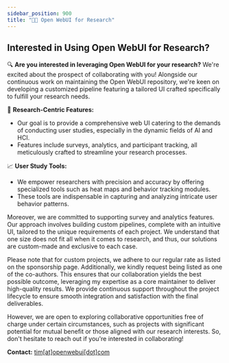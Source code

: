 ```yaml
---
sidebar_position: 900
title: "🧑‍🔬 Open WebUI for Research"
---
```



<TopBanners />

## Interested in Using Open WebUI for Research?

🔍 **Are you interested in leveraging Open WebUI for your research?** We're excited about the prospect of collaborating with you! Alongside our continuous work on maintaining the Open WebUI repository, we're keen on developing a customized pipeline featuring a tailored UI crafted specifically to fulfill your research needs.

🧪 **Research-Centric Features:**

- Our goal is to provide a comprehensive web UI catering to the demands of conducting user studies, especially in the dynamic fields of AI and HCI.
- Features include surveys, analytics, and participant tracking, all meticulously crafted to streamline your research processes.

📈 **User Study Tools:**

- We empower researchers with precision and accuracy by offering specialized tools such as heat maps and behavior tracking modules.
- These tools are indispensable in capturing and analyzing intricate user behavior patterns.

Moreover, we are committed to supporting survey and analytics features. Our approach involves building custom pipelines, complete with an intuitive UI, tailored to the unique requirements of each project. We understand that one size does not fit all when it comes to research, and thus, our solutions are custom-made and exclusive to each case.

Please note that for custom projects, we adhere to our regular rate as listed on the sponsorship page. Additionally, we kindly request being listed as one of the co-authors. This ensures that our collaboration yields the best possible outcome, leveraging my expertise as a core maintainer to deliver high-quality results. We provide continuous support throughout the project lifecycle to ensure smooth integration and satisfaction with the final deliverables.

However, we are open to exploring collaborative opportunities free of charge under certain circumstances, such as projects with significant potential for mutual benefit or those aligned with our research interests. So, don't hesitate to reach out if you're interested in collaborating!

**Contact:** [tim[at]openwebui[dot]com](mailto:tim@openwebui.com)
